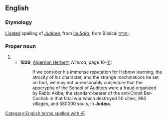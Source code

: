 ==English==

===Etymology===
[[ligated|Ligated]] spelling of {{etyl|la}} ''[[Judaea]]'', from {{etyl|grc|en}} [[Ιουδαία]], from Biblical {{etyl|he}} [[יהודה]].

===Proper noun===
{{en-proper noun}}

# {{archaic spelling of|[[Judea#English|Judea]]}}
#* '''1829''', [http://en.wikipedia.org/wiki/Algernon_Herbert Algernon Herbert], ''Nimrod'',  page 10–[http://books.google.com/books?id=3fooAAAAYAAJ&hl=en&pg=PA11#v=onepage&q&f=false 11]:
#*: If we consider his immense reputation for Hebrew learning, the atrocity of his character, and the strange machinations he set on foot, we may not unreasonably conjecture that the apocrypha of the School of Auditors were a fraud organized by Rabbi Akiba, the standard‐bearer of the anti‐Christ Bar‐Cochab in that fatal war which destroyed 50 cities, 980 villages, and 580000 souls, in '''Judæa'''.

[[Category:English terms spelled with Æ]]